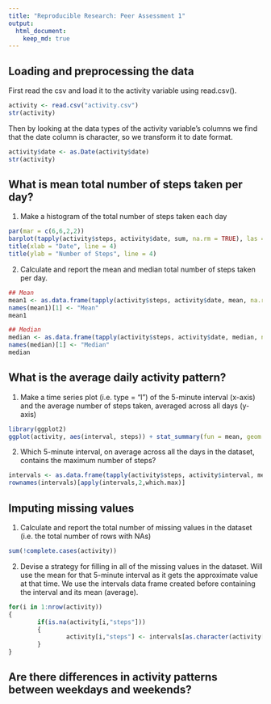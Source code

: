 ```yaml
---
title: "Reproducible Research: Peer Assessment 1"
output: 
  html_document:
    keep_md: true
---
```



## Loading and preprocessing the data

First read the csv and load it to the activity variable using read.csv(). 

```r
activity <- read.csv("activity.csv")
str(activity)
```

Then by looking at the data types of the activity variable's columns we find that the date column is character, so we transform it to date format.

```r
activity$date <- as.Date(activity$date)
str(activity)
```

## What is mean total number of steps taken per day?

1. Make a histogram of the total number of steps taken each day

```r
par(mar = c(6,6,2,2))
barplot(tapply(activity$steps, activity$date, sum, na.rm = TRUE), las = 2, col = "light blue", main = "Total number of steps / Day", cex.names = 0.6)
title(xlab = "Date", line = 4)
title(ylab = "Number of Steps", line = 4)
```

2. Calculate and report the mean and median total number of steps taken per day.

```r
## Mean
mean1 <- as.data.frame(tapply(activity$steps, activity$date, mean, na.rm = TRUE))
names(mean1)[1] <- "Mean"
mean1

## Median
median <- as.data.frame(tapply(activity$steps, activity$date, median, na.rm = TRUE))
names(median)[1] <- "Median"
median
```

## What is the average daily activity pattern?

1. Make a time series plot (i.e. type = "l") of the 5-minute interval (x-axis) and the average number of steps taken, averaged across all days (y-axis)

```r
library(ggplot2)
ggplot(activity, aes(interval, steps)) + stat_summary(fun = mean, geom = "line", na.rm = TRUE) + labs(y = "Average Steps", x = "Intervals", title = "The Average Number of Steps Taken Across All Days")
```

2. Which 5-minute interval, on average across all the days in the dataset,
contains the maximum number of steps?

```r
intervals <- as.data.frame(tapply(activity$steps, activity$interval, mean, na.rm = TRUE))
rownames(intervals)[apply(intervals,2,which.max)]
```

## Imputing missing values

1. Calculate and report the total number of missing values in the dataset (i.e. the total number of rows with NAs)

```r
sum(!complete.cases(activity))
```

2. Devise a strategy for filling in all of the missing values in the dataset. Will use the mean for that 5-minute interval as it gets the approximate value at that time. We use the intervals data frame created before containing the interval and its mean (average).

```r
for(i in 1:nrow(activity))
{
        if(is.na(activity[i,"steps"]))
        {
                activity[i,"steps"] <- intervals[as.character(activity[i,"interval"]),]
        }
}
```


## Are there differences in activity patterns between weekdays and weekends?

